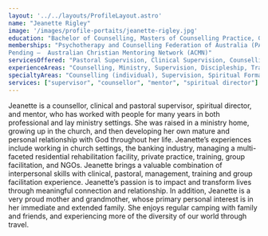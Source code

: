 ```yaml
---
layout: '../../layouts/ProfileLayout.astro'
name: "Jeanette Rigley"
image: '/images/profile-portaits/jeanette-rigley.jpg'
education: "Bachelor of Counselling, Masters of Counselling Practice, Graduate Certificate in Spiritual Direction, Graduate Certificate in Profession Supervision (Pastoral and Clinical)"
memberships: "Psychotherapy and Counselling Federation of Australia (PACFA), Australasian Aassociation of Supervisors (AAOS)
Pending –  Australian Christian Mentoring Network (ACMN)"
servicesOffered: "Pastoral Supervision, Clinical Supervision, Counselling, Mentoring, Spiritual Direction"
experienceAreas: "Counselling, Ministry, Supervision, Discipleship, Training and Group Facilitation"
specialtyAreas: "Counselling (individual), Supervision, Spiritual Formation, Training and Facilitation."
services: ["supervisor", "counsellor", "mentor", "spiritual director"]
---
```

Jeanette is a counsellor, clinical and pastoral supervisor, spiritual director, and mentor, who has worked with people for many years in both professional and lay ministry settings. She was raised in a ministry home, growing up in the church, and then developing her own mature and personal relationship with God throughout her life. Jeanette’s experiences include working in church settings, the banking industry, managing a multi-faceted residential rehabilitation facility, private practice, training, group facilitation, and NGOs. Jeanette brings a valuable combination of interpersonal skills with clinical, pastoral, management, training and group facilitation experience. Jeanette’s passion is to impact and transform lives through meaningful connection and relationship. In addition, Jeanette is a very proud mother and grandmother, whose primary personal interest is in her immediate and extended family. She enjoys regular camping with family and friends, and experiencing more of the diversity of our world through travel.
